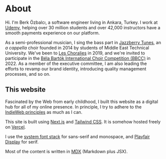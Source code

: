 # About

Hi. I'm Berk Özbalcı, a software engineer living in Ankara, Turkey. I work at [Udemy](https://www.udemy.com/), helping over 30 million students and over 42,000 instructors have a smooth payments experience on our platform.

As a semi-professional musician, I sing the bass part in [Jazzberry Tunes](https://jazzberrytunes.com), an _a cappella_ choir founded in 2014 by students of Middle East Technical University. We've been to [Les Choralies](https://choralies.fr/en/home/) in 2019, and we're invited to participate in the [Béla Bartók International Choir Competition (BBCC)](http://bbcc.hu/en/overview/) in 2022. As a member of the executive committee, I am also leading the efforts to revamp our brand identity, introducing quality management processes, and so on.

## This website

Fascinated by the Web from early childhood, I built this website as a digital hub for all of my online presence. In principle, I try to adhere to the [IndieWeb principles](https://indieweb.org/principles) as much as I can.

This site is built using [Next.js](https://nextjs.org/) and [Tailwind CSS](https://tailwindcss.com/). It is somehow hosted freely on [Vercel](https://vercel.com/).

I use the [system font stack](https://systemfontstack.com/) for sans-serif and monospace, and [Playfair Display](https://fonts.google.com/specimen/Playfair+Display) for serif.

Most of the content is written in [MDX](https://mdxjs.com/) (Markdown plus JSX).
